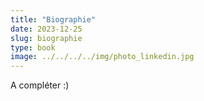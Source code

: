 ```yaml
---
title: "Biographie"
date: 2023-12-25
slug: biographie  
type: book
image: ../../../../img/photo_linkedin.jpg
---
```


A compléter :)
